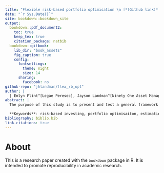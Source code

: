 ```yaml
---
title: "Flexible risk-based portfolio optimisation \n [*(Github link)*](https://github.com/jhlandman/flex_rb_opt)"
date: "`r Sys.Date()`"
site: bookdown::bookdown_site
output: 
  bookdown::pdf_document2:
    toc: true
    keep_tex: true
    citation_package: natbib
  bookdown::gitbook:
    lib_dir: "book_assets"
    fig_caption: true
    config:
      fontsettings:
        theme: night
        size: 14
      sharing:
        facebook: no
github-repo: "jhlandman/flex_rb_opt"
author: |
  | Emlyn Flint^[Legae Peresec], Jayson Landman^[Ninety One Asset Management]
abstract: |
  The purpose of this study is to present and test a general framework for risk-based investing. It permits various risk-based portfolios such as the global minimum variance, equal risk contribution and equal weight portfolios. The framework also allows for different estimation techniques to be used in finding the portfolios. The design of the study is to collate the existing research on risk-based investing, to analyse some modern methods to reduce estimation risk, to incorporate them in a single coherent framework, and to test the result with South African equity data. The techniques to reduce estimation risk draw from the usual mean-variance and risk-based optimisation literature. The techniques include regime switching, quantile regression, regularisation and subset resampling. In the South African experiment, risk-based portfolios materially outperformed the market weight portfolio out-of-sample using a Sharpe ratio measure. Additionally, the global minimum variance portfolio performed better than other risk-based portfolios. Given the long estimation window, no estimation techniques consistently outperformed the application of sample estimators only.
  
  **Keywords**: risk-based investing, portfolio optimisaiton, estimation risk.
bibliography: biblio.bib
link-citations: true
---
```


# About

This is a research paper created with the `bookdown` package in R. It is intended to promote 
reproducibility in academic research.
